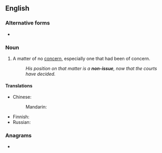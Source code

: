 {{also|nonissue}}
==English==

===Alternative forms===
* {{l|en|nonissue}}

===Noun===
{{en-noun}}

# A matter of no [[concern]], especially one that had been of concern.
#: ''His position on that matter is a '''non-issue''', now that the courts have decided.''

====Translations====
{{trans-top|matter of no concern}}
* Chinese: 
*: Mandarin: {{t-needed|cmn}}
{{trans-mid}}
* Finnish: {{t|fi|[[ei]] [[merkitse]] [[mitään]]}} {{qualifier|is of no concern}}
* Russian: {{t-needed|ru}}
{{trans-bottom}}

===Anagrams===
* {{l|en|noniuses}}